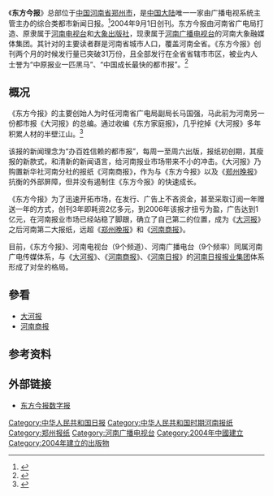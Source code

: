 {{Infobox Newspaper
| name = 东方今报<br /><small>orient Today</small>
| logo = 
| image =
| caption = 
| type = [[日報|日報]]
| format =[[大报|大报]] 
| owners = 河南大象融媒体集团（隶属[[河南广播电视台|河南广播电视台]]）
| foundation =2004年9月1日
| political = 
| language = 简体中文
| price = [[人民币|人民币]]1元
| headquarters = [[河南省|河南省]][[郑州市|郑州市]]
| circulation =58万份
| ISSN          = CN41-0092
| website = [http://www.jinbw.com.cn/ 今报網]
}}
《'''东方今报'''》总部位于[[中国|中国]][[河南省|河南省]][[郑州市|郑州市]]，是[[中国大陆|中国大陆]]唯一一家由广播电视系统主管主办的综合类都市新闻日报。<ref>{{cite web|url=http://auto.sina.com.cn/news/2006-12-25/1909240982.shtml|title=《东方今报》简介|publisher=新浪网|date=2006年12月25日|accessdate=2011-08-04|archive-date=2019-02-19|archive-url=https://web.archive.org/web/20190219161935/http://auto.sina.com.cn/news/2006-12-25/1909240982.shtml|dead-url=no}}</ref>2004年9月1日创刊。东方今报由河南省广电局打造、原隶属于[[河南电视台|河南电视台]]和[[大象出版社|大象出版社]]，现隶属于[[河南广播电视台|河南广播电视台]]的河南大象融媒体集团。其针对的主要读者群是河南省城市人口，覆盖河南全省。《东方今报》创刊两个月的时候发行量已突破31万份，且全部发行在全省省辖市市区，被业内人士誉为“中原报业一匹黑马”、“中国成长最快的都市报”。<ref>{{cite web|url=http://zt.henanci.com/Pages/20071115163644.shtml|title=东方今报简介|publisher=河南文化产业网|accessdate=2011-08-04|archive-date=2011-10-17|archive-url=https://web.archive.org/web/20111017071558/http://zt.henanci.com/Pages/20071115163644.shtml|dead-url=no}}</ref>

==概况==
《东方今报》的主要创始人为时任河南省广电局副局长马国强，马此前为河南另一份都市报《大河报》的总编。通过收编《东方家庭报》，几乎挖掉《大河报》多年积累人材的半壁江山。<ref>{{cite web|url=http://media.people.com.cn/GB/22114/42328/51744/3616210.html|title=郑州报业：“三足鼎立” 待突破|publisher=人民网|date=2005年8月15日|accessdate=2011年8月4日|archive-date=2016年3月4日|archive-url=https://web.archive.org/web/20160304052804/http://media.people.com.cn/GB/22114/42328/51744/3616210.html|dead-url=no}}</ref>

该报的新闻理念为“办百姓信赖的都市报”，每周一至周六出版，报纸初创期，其瘦报的新款式，和清新的新闻语言，给河南报业市场带来不小的冲击。《大河报》乃购置新华社河南分社的报纸《河南商报》，作为与《东方今报》以及《[[郑州晚报|郑州晚报]]》抗衡的外部屏障，但并没有遏制住《东方今报》的快速成长。

《东方今报》为了迅速开拓市场，在发行、广告上不吝资金，甚至采取订阅一年赠送一年的方式，创刊3年即耗资2亿多元，到2006年该报才扭亏为盈，广告达到1亿元，在河南报业市场已经站稳了脚跟，确立了自己第二的位置，成为《[[大河报|大河报]]》之后河南第二大报纸，远超《[[郑州晚报|郑州晚报]]》和《[[河南商报|河南商报]]》。

目前，《东方今报》、河南电视台（9个频道）、河南广播电台（9个频率）同属河南广电传媒体系，与《[[大河报|大河报]]》、《[[河南商报|河南商报]]》、《[[河南日报|河南日报]]》的[[河南日报报业集团|河南日报报业集团]]体系形成了对垒的格局。

==參看==
*[[大河报|大河报]]
*[[河南商报|河南商报]]

== 参考资料 ==
{{reflist}}

==外部链接==
*[http://dzb.jinbw.com.cn/ 东方今报数字报]{{Wayback|url=http://dzb.jinbw.com.cn/ |date=20110809093002 }}

{{河南广播电视台}}
[[Category:中华人民共和国日报|Category:中华人民共和国日报]]
[[Category:中华人民共和国时期河南报纸|Category:中华人民共和国时期河南报纸]]
[[Category:郑州报纸|Category:郑州报纸]]
[[Category:河南广播电视台|Category:河南广播电视台]]
[[Category:2004年中國建立|Category:2004年中國建立]]
[[Category:2004年建立的出版物|Category:2004年建立的出版物]]